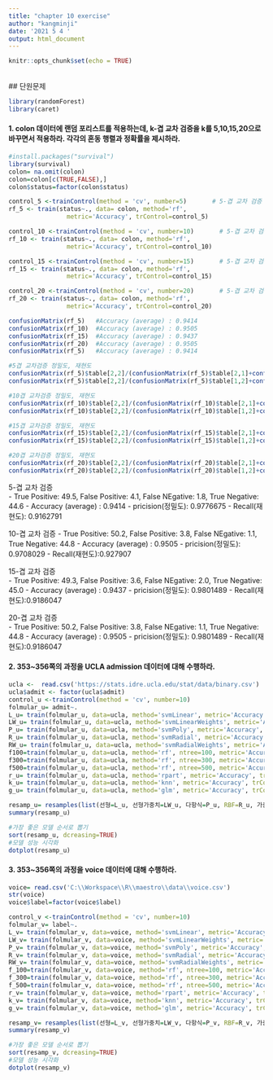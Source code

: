 ---
title: "chapter 10 exercise"
author: "kangminji"
date: '2021 5 4 '
output: html_document
---

```{r setup, include=FALSE}
knitr::opts_chunk$set(echo = TRUE)
```
<br>
## 단원문제
```{r}
library(randomForest)
library(caret)
```

#### 1. colon 데이터에 랜덤 포리스트를 적용하는데, k-겹 교차 검증을 k를 5,10,15,20으로 바꾸면서 적용하라. 각각의 혼동 행렬과 정확률을 제시하라.
```{r}
#install.packages("survival")
library(survival)
colon= na.omit(colon)
colon=colon[c(TRUE,FALSE),]
colon$status=factor(colon$status)

control_5 <-trainControl(method = 'cv', number=5)       # 5-겹 교차 검증 지정
rf_5 <- train(status~., data= colon, method='rf',   
                metric='Accuracy', trControl=control_5) 

control_10 <-trainControl(method = 'cv', number=10)       # 5-겹 교차 검증 지정
rf_10 <- train(status~., data= colon, method='rf',   
                metric='Accuracy', trControl=control_10) 

control_15 <-trainControl(method = 'cv', number=15)       # 5-겹 교차 검증 지정
rf_15 <- train(status~., data= colon, method='rf',   
                metric='Accuracy', trControl=control_15) 

control_20 <-trainControl(method = 'cv', number=20)       # 5-겹 교차 검증 지정
rf_20 <- train(status~., data= colon, method='rf',   
                metric='Accuracy', trControl=control_20) 

confusionMatrix(rf_5)   #Accuracy (average) : 0.9414
confusionMatrix(rf_10)  #Accuracy (average) : 0.9505 
confusionMatrix(rf_15)  #Accuracy (average) : 0.9437
confusionMatrix(rf_20)  #Accuracy (average) : 0.9505
confusionMatrix(rf_5)   #Accuracy (average) : 0.9414

#5겹 교차검증 정밀도, 재현도
confusionMatrix(rf_5)$table[2,2]/(confusionMatrix(rf_5)$table[2,1]+confusionMatrix(rf_5)$table[2,2])
confusionMatrix(rf_5)$table[2,2]/(confusionMatrix(rf_5)$table[1,2]+confusionMatrix(rf_5)$table[2,2]) 

#10겹 교차검증 정밀도, 재현도
confusionMatrix(rf_10)$table[2,2]/(confusionMatrix(rf_10)$table[2,1]+confusionMatrix(rf_10)$table[2,2]) 
confusionMatrix(rf_10)$table[2,2]/(confusionMatrix(rf_10)$table[1,2]+confusionMatrix(rf_10)$table[2,2]) 

#15겹 교차검증 정밀도, 재현도
confusionMatrix(rf_15)$table[2,2]/(confusionMatrix(rf_15)$table[2,1]+confusionMatrix(rf_15)$table[2,2])  
confusionMatrix(rf_15)$table[2,2]/(confusionMatrix(rf_15)$table[1,2]+confusionMatrix(rf_15)$table[2,2]) 

#20겹 교차검증 정밀도, 재현도
confusionMatrix(rf_20)$table[2,2]/(confusionMatrix(rf_20)$table[2,1]+confusionMatrix(rf_20)$table[2,2]) 
confusionMatrix(rf_20)$table[2,2]/(confusionMatrix(rf_20)$table[1,2]+confusionMatrix(rf_20)$table[2,2]) 
```
5-겹 교차 검증  
  - True Positive: 49.5, False Positive: 4.1, False NEgative: 1.8, True Negative: 44.6
  - Accuracy (average) : 0.9414
  - pricision(정밀도): 0.9776675
  - Recall(재현도): 0.9162791
  
10-겹 교차 검증 
  - True Positive: 50.2, False Positive: 3.8, False NEgative: 1.1, True Negative: 44.8
  - Accuracy (average) : 0.9505
  - pricision(정밀도): 0.9708029
  - Recall(재현도):0.927907
  
15-겹 교차 검증  
  - True Positive: 49.3, False Positive: 3.6, False NEgative: 2.0, True Negative: 45.0
  - Accuracy (average) : 0.9437
  - pricision(정밀도): 0.9801489
  - Recall(재현도):0.9186047
  
20-겹 교차 검증   
  - True Positive: 50.2, False Positive: 3.8, False NEgative: 1.1, True Negative: 44.8
  - Accuracy (average) : 0.9505
  - pricision(정밀도): 0.9801489
  - Recall(재현도):0.9186047
  


#### 2. 353~356쪽의 과정을 UCLA admission 데이터에 대해 수행하라.
```{r}
ucla <-  read.csv('https://stats.idre.ucla.edu/stat/data/binary.csv')
ucla$admit <- factor(ucla$admit)
control_u <-trainControl(method = 'cv', number=10) 
folmular_u= admit~.
L_u= train(folmular_u, data=ucla, method='svmLinear', metric='Accuracy', trControl=control_u)
LW_u= train(folmular_u, data=ucla, method='svmLinearWeights', metric='Accuracy', trControl=control_u)
P_u= train(folmular_u, data=ucla, method='svmPoly', metric='Accuracy', trControl=control_u)
R_u= train(folmular_u, data=ucla, method='svmRadial', metric='Accuracy', trControl=control_u)
RW_u= train(folmular_u, data=ucla, method='svmRadialWeights', metric='Accuracy', trControl=control_u)
f100=train(folmular_u, data=ucla, method='rf', ntree=100, metric='Accuracy', trControl=control_u)
f300=train(folmular_u, data=ucla, method='rf', ntree=300, metric='Accuracy', trControl=control_u)
f500=train(folmular_u, data=ucla, method='rf', ntree=500, metric='Accuracy', trControl=control_u)
r_u= train(folmular_u, data=ucla, method='rpart', metric='Accuracy', trControl=control_u)
k_u= train(folmular_u, data=ucla, method='knn', metric='Accuracy', trControl=control_u)
g_u= train(folmular_u, data=ucla, method='glm', metric='Accuracy', trControl=control_u)

resamp_u= resamples(list(선형=L_u, 선형가중치=LW_u, 다항식=P_u, RBF=R_u, 가중치=RW_u, rf100=f100, rf300=f300, rf500=f500, tree=r_u, knn=k_u, glm=g_u))
summary(resamp_u)

#가장 좋은 모델 순서로 뽑기
sort(resamp_u, dcreasing=TRUE)
#모델 성능 시각화
dotplot(resamp_u)
```

#### 3. 353~356쪽의 과정을 voice 데이터에 대해 수행하라.
```{r}
voice= read.csv('C:\\Workspace\\R\\maestro\\data\\voice.csv')
str(voice)
voice$label=factor(voice$label)

control_v <-trainControl(method = 'cv', number=10) 
folmular_v= label~.
L_v= train(folmular_v, data=voice, method='svmLinear', metric='Accuracy', trControl=control_v)
LW_v= train(folmular_v, data=voice, method='svmLinearWeights', metric='Accuracy', trControl=control_v)
P_v= train(folmular_v, data=voice, method='svmPoly', metric='Accuracy', trControl=control_v)
R_v= train(folmular_v, data=voice, method='svmRadial', metric='Accuracy', trControl=control_v)
RW_v= train(folmular_v, data=voice, method='svmRadialWeights', metric='Accuracy', trControl=control_v)
f_100=train(folmular_v, data=voice, method='rf', ntree=100, metric='Accuracy', trControl=control_v)
f_300=train(folmular_v, data=voice, method='rf', ntree=300, metric='Accuracy', trControl=control_v)
f_500=train(folmular_v, data=voice, method='rf', ntree=500, metric='Accuracy', trControl=control_v)
r_v= train(folmular_v, data=voice, method='rpart', metric='Accuracy', trControl=control_v)
k_v= train(folmular_v, data=voice, method='knn', metric='Accuracy', trControl=control_v)
g_v= train(folmular_v, data=voice, method='glm', metric='Accuracy', trControl=control_v)

resamp_v= resamples(list(선형=L_v, 선형가중치=LW_v, 다항식=P_v, RBF=R_v, 가중치=RW_v, rf100=f_100, rf300=f_300, rf500=f_500, tree=r_v, knn=k_v, glm=g_v))
summary(resamp_v)

#가장 좋은 모델 순서로 뽑기
sort(resamp_v, dcreasing=TRUE)
#모델 성능 시각화
dotplot(resamp_v)
```


